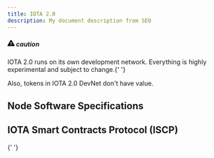 ```yaml
---
title: IOTA 2.0
description: My document description from SEO
---
```



<div className='admonition admonition-caution alert alert--warning'>
  <div className='admonition-heading'>
    <h5>
      <span className='admonition-icon'>
        <svg
          xmlns='http://www.w3.org/2000/svg'
          width='16'
          height='16'
          viewBox='0 0 16 16'
        >
          <path
            fillRule='evenodd'
            d='M8.893 1.5c-.183-.31-.52-.5-.887-.5s-.703.19-.886.5L.138 13.499a.98.98 0 0 0 0 1.001c.193.31.53.501.886.501h13.964c.367 0 .704-.19.877-.5a1.03 1.03 0 0 0 .01-1.002L8.893 1.5zm.133 11.497H6.987v-2.003h2.039v2.003zm0-3.004H6.987V5.987h2.039v4.006z'
          ></path>
        </svg>
      </span>
      caution
    </h5>
  </div>
  <div className='admonition-content'>
    <p>
      IOTA 2.0 runs on its own development network. Everything is highly
      experimental and subject to change.{' '}
    </p>
    <p>Also, tokens in IOTA 2.0 DevNet don't have value.</p>
  </div>
</div>

## Node Software Specifications

<div className='row'>
  <Card
    title='Research Specs'
    link='/IOTA-2.0-Research-Specifications/Preface'
    description='Decentralizing IOTA'
    icon='&#xe906;'
  />
  <Card
    title='GoShimmer'
    link='/goshimmer/welcome'
    description='IOTA 2.0 node'
    icon='&#xe903;'
  />
</div>

## IOTA Smart Contracts Protocol (ISCP)

<div className='row'>
  <Card
    title='Wasp'
    link='/smart-contracts/overview'
    description='Smart contract node'
    icon='&#xe90b;'
  />{' '}
</div>
